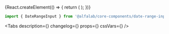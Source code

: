 


<Meta
    title='Компоненты/DateRangeInput'
    component={DateRangeInput}
/>

<!-- Canvas -->

<Story name='DateRangeInput'>
    {React.createElement(() => {
        return (
            <DateRangeInput
                block={boolean('block', false)}
                size={select('size', ['s', 'm', 'l'], 's')}
                error={text('error', '')}
                hint={text('hint', '')}
                label={text('label', '')}
                picker={boolean('picker', false)}
                clear={boolean('clear', false)}
            />
        );
    })}
</Story>

<!-- Docs -->

<ComponentHeader
    name='DateRangeInput'
    version={version}
    package='@alfalab/core-components/date-range-input'
/>

```jsx
import { DateRangeInput } from '@alfalab/core-components/date-range-input';
```

<Tabs
    description={<Description />}
    changelog={<Changelog />}
    props={<ArgsTable of={DateRangeInput} />}
    cssVars={<CssVars css={styles} />}
/>
